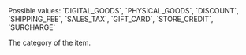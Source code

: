 <ResponseField name="Category" type="string">
Possible values: `DIGITAL_GOODS`, `PHYSICAL_GOODS`, `DISCOUNT`, `SHIPPING_FEE`, `SALES_TAX`, `GIFT_CARD`, `STORE_CREDIT`, `SURCHARGE`

The category of the item.
</ResponseField>